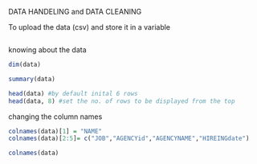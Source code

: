 DATA HANDELING and DATA CLEANING

To upload the data (csv) and store it in a variable

```data
```

knowing about the data

```r
dim(data)

```

```r
summary(data)

```

```r
head(data) #by default inital 6 rows
head(data, 8) #set the no. of rows to be displayed from the top
```

changing the column names

```r
colnames(data)[1] = "NAME"
colnames(data)[2:5]= c("JOB","AGENCYid","AGENCYNAME","HIREINGdate")

colnames(data)

```
